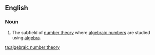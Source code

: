 ==English==
===Noun===
{{en-noun|-|sg=[[algebraic number]] [[theory]]}}
# {{math}} The subfield of [[number theory]] where [[algebraic number]]s are studied using [[algebra]].

[[ta:algebraic number theory]]
